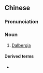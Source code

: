 ==Chinese==
{{zh-forms}}

===Pronunciation===
{{zh-pron
|m=suānzhī
|c=syun1 zi1
|cat=n
}}

===Noun===
{{zh-noun}}

# [[Dalbergia]] {{attention|zh|needs to be verified; might also be blackwood or mahogany}}

====Derived terms====
* {{zh-l|酸枝木}}